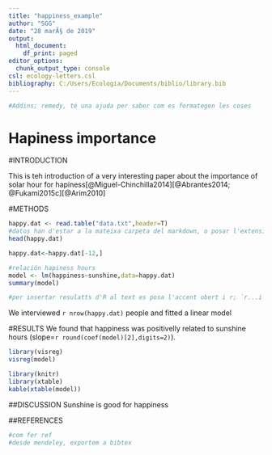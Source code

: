 ```yaml
---
title: "happiness_example"
author: "SGG"
date: "28 marÃ§ de 2019"
output:
  html_document:
    df_print: paged
editor_options:
  chunk_output_type: console
csl: ecology-letters.csl
bibliography: C:/Users/Ecologia/Documents/biblio/library.bib
---
```

```r
#Addins; remedy, té una ajuda per saber com es formategen les coses
```

# Hapiness importance
#INTRODUCTION

This is teh introduction of a very interesting paper about the importance of solar hour for hapiness[@Miguel-Chinchilla2014][@Abrantes2014; @Fukami2015c][@Arim2010]

#METHODS
```r
happy.dat <- read.table("data.txt",header=T)
#datos han d'estar a la mateixa carpeta del markdown, o posar l'extensió on es troba
head(happy.dat)

happy.dat<-happy.dat[-12,]
```

```r
#relación hapiness hours
model <- lm(happiness~sunshine,data=happy.dat)
summary(model)

```

```r
#per insertar resulatts d'R al text es posa l'accent obert i r; `r...i la instrucció que volem.
```

We interviewed `r nrow(happy.dat)` people and fitted a linear model

#RESULTS
We found that happiness was positivelly related to sunshine hours (slope=`r round(coef(model)[2],digits=2)`).

```r
library(visreg)
visreg(model)
```


```r
library(knitr)
library(xtable)
kable(xtable(model))
```

##DISCUSSION
Sunshine is good for happiness

##REFERENCES
```r
#com fer ref
#desde mendeley, exportem a bibtex
```

